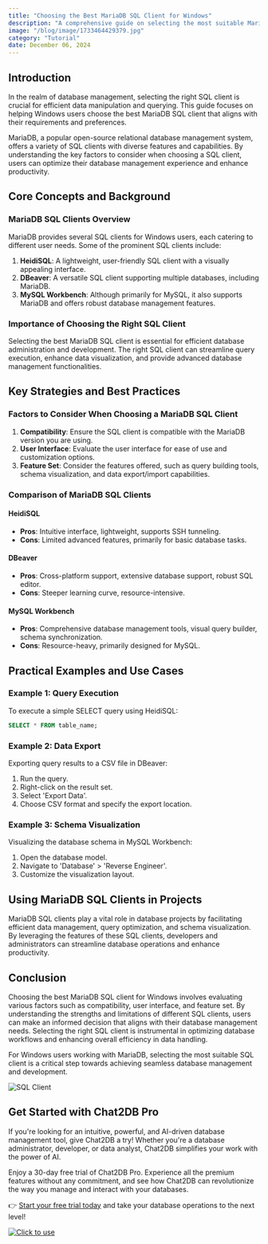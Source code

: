 ```yaml
---
title: "Choosing the Best MariaDB SQL Client for Windows"
description: "A comprehensive guide on selecting the most suitable MariaDB SQL client for Windows users."
image: "/blog/image/1733464429379.jpg"
category: "Tutorial"
date: December 06, 2024
---
```


## Introduction

In the realm of database management, selecting the right SQL client is crucial for efficient data manipulation and querying. This guide focuses on helping Windows users choose the best MariaDB SQL client that aligns with their requirements and preferences.

MariaDB, a popular open-source relational database management system, offers a variety of SQL clients with diverse features and capabilities. By understanding the key factors to consider when choosing a SQL client, users can optimize their database management experience and enhance productivity.

## Core Concepts and Background

### MariaDB SQL Clients Overview

MariaDB provides several SQL clients for Windows users, each catering to different user needs. Some of the prominent SQL clients include:

1. **HeidiSQL**: A lightweight, user-friendly SQL client with a visually appealing interface.
2. **DBeaver**: A versatile SQL client supporting multiple databases, including MariaDB.
3. **MySQL Workbench**: Although primarily for MySQL, it also supports MariaDB and offers robust database management features.

### Importance of Choosing the Right SQL Client

Selecting the best MariaDB SQL client is essential for efficient database administration and development. The right SQL client can streamline query execution, enhance data visualization, and provide advanced database management functionalities.

## Key Strategies and Best Practices

### Factors to Consider When Choosing a MariaDB SQL Client

1. **Compatibility**: Ensure the SQL client is compatible with the MariaDB version you are using.
2. **User Interface**: Evaluate the user interface for ease of use and customization options.
3. **Feature Set**: Consider the features offered, such as query building tools, schema visualization, and data export/import capabilities.

### Comparison of MariaDB SQL Clients

#### HeidiSQL

- **Pros**: Intuitive interface, lightweight, supports SSH tunneling.
- **Cons**: Limited advanced features, primarily for basic database tasks.

#### DBeaver

- **Pros**: Cross-platform support, extensive database support, robust SQL editor.
- **Cons**: Steeper learning curve, resource-intensive.

#### MySQL Workbench

- **Pros**: Comprehensive database management tools, visual query builder, schema synchronization.
- **Cons**: Resource-heavy, primarily designed for MySQL.

## Practical Examples and Use Cases

### Example 1: Query Execution

To execute a simple SELECT query using HeidiSQL:

```sql
SELECT * FROM table_name;
```

### Example 2: Data Export

Exporting query results to a CSV file in DBeaver:

1. Run the query.
2. Right-click on the result set.
3. Select 'Export Data'.
4. Choose CSV format and specify the export location.

### Example 3: Schema Visualization

Visualizing the database schema in MySQL Workbench:

1. Open the database model.
2. Navigate to 'Database' > 'Reverse Engineer'.
3. Customize the visualization layout.

## Using MariaDB SQL Clients in Projects

MariaDB SQL clients play a vital role in database projects by facilitating efficient data management, query optimization, and schema visualization. By leveraging the features of these SQL clients, developers and administrators can streamline database operations and enhance productivity.

## Conclusion

Choosing the best MariaDB SQL client for Windows involves evaluating various factors such as compatibility, user interface, and feature set. By understanding the strengths and limitations of different SQL clients, users can make an informed decision that aligns with their database management needs. Selecting the right SQL client is instrumental in optimizing database workflows and enhancing overall efficiency in data handling.

For Windows users working with MariaDB, selecting the most suitable SQL client is a critical step towards achieving seamless database management and development.

![SQL Client](https://example.com/sql-client-image.jpg)

## Get Started with Chat2DB Pro

If you're looking for an intuitive, powerful, and AI-driven database management tool, give Chat2DB a try! Whether you're a database administrator, developer, or data analyst, Chat2DB simplifies your work with the power of AI.

Enjoy a 30-day free trial of Chat2DB Pro. Experience all the premium features without any commitment, and see how Chat2DB can revolutionize the way you manage and interact with your databases.

👉 [Start your free trial today](https://chat2db.ai/pricing) and take your database operations to the next level!


[![Click to use](/image/blog/bg/chat2db.jpg)](https://chat2db.ai/)

